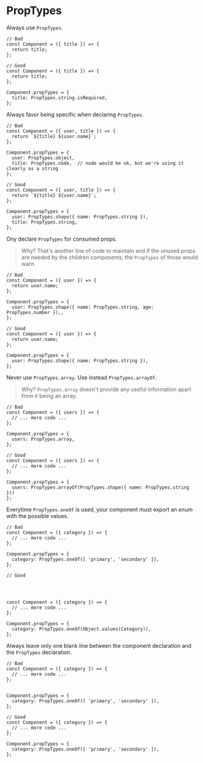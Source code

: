 # PropTypes

Always use `PropTypes`.

    // Bad
    const Component = ({ title }) => {
      return title;
    };
    
    // Good
    const Component = ({ title }) => {
      return title;
    };
    
    Component.propTypes = {
      title: PropTypes.string.isRequired,
    };

Always favor being specific when declaring `PropTypes`.

    // Bad
    const Component = ({ user, title }) => {
      return `${title} ${user.name}`;
    };
    
    Component.propTypes = {
      user: PropTypes.object,
      title: PropTypes.node,  // node would be ok, but we're using it clearly as a string
    };
    
    // Good
    const Component = ({ user, title }) => {
      return `${title} ${user.name}`;
    };
    
    Component.propTypes = {
      user: PropTypes.shape({ name: PropTypes.string }),
      title: PropTypes.string,
    };

Ony declare `PropTypes` for consumed props.

> Why? That's another line of code to maintain and if the unused props are needed by the children components, the `PropTypes` of those would warn.

    // Bad
    const Component = ({ user }) => {
      return user.name;
    };
    
    Component.propTypes = {
      user: PropTypes.shape({ name: PropTypes.string, age: PropTypes.number }),,
    };
    
    // Good
    const Component = ({ user }) => {
      return user.name;
    };
    
    Component.propTypes = {
      user: PropTypes.shape({ name: PropTypes.string }),
    };

Never use `PropTypes.array`. Use instead `PropTypes.arrayOf`.

> Why? `PropTypes.array` doesn't provide any useful information apart from it being an array.

    // Bad
    const Component = ({ users }) => {
      // ... more code ...
    };
    
    Component.propTypes = {
      users: PropTypes.array,
    };
    
    // Good
    const Component = ({ users }) => {
      // ... more code ...
    };
    
    Component.propTypes = {
      users: PropTypes.arrayOf(PropTypes.shape({ name: PropTypes.string }))
    };

Everytime `PropTypes.oneOf` is used, your component must export an *enum* with the possible values.

    // Bad
    const Component = ({ category }) => {
      // ... more code ...
    };
    
    Component.propTypes = {
      category: PropTypes.oneOf([ 'primary', 'secondary' ]),
    };
    
    // Good
    
    
    
    
    const Component = ({ category }) => {
      // ... more code ...
    };
    
    Component.propTypes = {
      category: PropTypes.oneOf(Object.values(Category)),
    };

Always leave only one blank line between the component declaration and the `PropTypes` declaration.

    // Bad
    const Component = ({ category }) => {
      // ... more code ...
    };
    
    
    Component.propTypes = {
      category: PropTypes.oneOf([ 'primary', 'secondary' ]),
    };
    
    // Good
    const Component = ({ category }) => {
      // ... more code ...
    };
    
    Component.propTypes = {
      category: PropTypes.oneOf([ 'primary', 'secondary' ]),
    };
